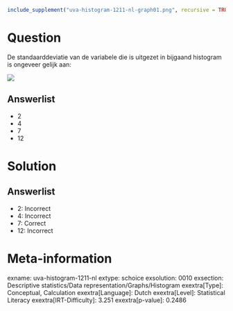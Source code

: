 ```r
include_supplement("uva-histogram-1211-nl-graph01.png", recursive = TRUE)
```

Question
========

De standaarddeviatie van de variabele die is uitgezet in bijgaand
histogram is ongeveer gelijk aan:

![](uva-histogram-1211-nl-graph01.png)

Answerlist
----------

* 2
* 4
* 7
* 12

Solution
========

Answerlist
----------

* 2: Incorrect
* 4: Incorrect
* 7: Correct
* 12: Incorrect

Meta-information
================
exname: uva-histogram-1211-nl
extype: schoice
exsolution: 0010
exsection: Descriptive statistics/Data representation/Graphs/Histogram
exextra[Type]: Conceptual, Calculation
exextra[Language]: Dutch
exextra[Level]: Statistical Literacy
exextra[IRT-Difficulty]: 3.251
exextra[p-value]: 0.2486

